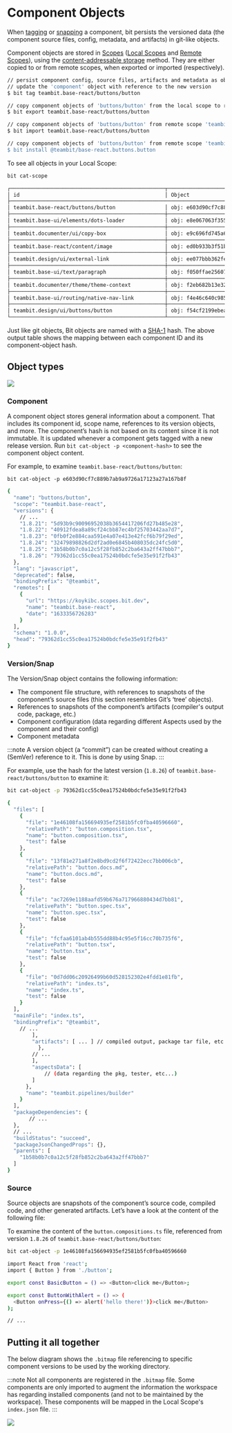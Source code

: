 
# Component Objects

When [tagging](tags) or [snapping](snaps) a component, bit persists the versioned data (the component source files, config, metadata, and artifacts) in git-like objects.

Component objects are stored in [Scopes](/docs/workspace/local-scope) ([Local Scopes](/workspace/local-scope) and [Remote Scopes](/scope/creating-scopes)), using the [content-addressable storage](https://en.wikipedia.org/wiki/Content-addressable_storage) method.
They are either copied to or from remote scopes, when exported or imported (respectively).

```bash
// persist component config, source files, artifacts and metadata as objects
// update the 'component' object with reference to the new version
$ bit tag teambit.base-react/buttons/button
```

```bash
// copy component objects of 'buttons/button' from the local scope to remote scope 'teambit.base-react'
$ bit export teambit.base-react/buttons/button
```

```bash
// copy component objects of 'buttons/button' from remote scope 'teambit.base-react' to the local scope (and checkout latest version)
$ bit import teambit.base-react/buttons/button
```

```bash
// copy component objects of 'buttons/button' from remote scope 'teambit.base-react' to the local scope (and install the component's package)
$ bit install @teambit/base-react.buttons.button
```

To see all objects in your Local Scope:

```bash
bit cat-scope
```

```bash
┌──────────────────────────────────────────────────┬───────────────────────────────────────────────┐
│ id                                               │ Object                                        │
├──────────────────────────────────────────────────────────────────────────────────────────────────┤
│ teambit.base-react/buttons/button                │ obj: e603d90cf7c889b7ab9a9726a17123a27a167b8f │
├──────────────────────────────────────────────────┼───────────────────────────────────────────────┤
│ teambit.base-ui/elements/dots-loader             │ obj: e8e067063f355d12be2af049d058f153abed7d41 │
├──────────────────────────────────────────────────┼───────────────────────────────────────────────┤
│ teambit.documenter/ui/copy-box                   │ obj: e9c696fd745a6d28d8dff813986da1142e8801bb │
├──────────────────────────────────────────────────┼───────────────────────────────────────────────┤
│ teambit.base-react/content/image                 │ obj: ed0b933b3f51b7c5403f5a75e41c67e3f453ea3b │
├──────────────────────────────────────────────────┼───────────────────────────────────────────────┤
│ teambit.design/ui/external-link                  │ obj: ee077bbb362fe75f07fef024066d13dadad1ab07 │
├──────────────────────────────────────────────────┼───────────────────────────────────────────────┤
│ teambit.base-ui/text/paragraph                   │ obj: f050ffae25607a81752cfbe7b0e96fe548376a24 │
├──────────────────────────────────────────────────┼───────────────────────────────────────────────┤
│ teambit.documenter/theme/theme-context           │ obj: f2eb682b13e32dfaf7a8c4b3132339f57526ae24 │
├──────────────────────────────────────────────────┼───────────────────────────────────────────────┤
│ teambit.base-ui/routing/native-nav-link          │ obj: f4e46c640c98521c7e08b7dbdcd6231250ded934 │
├──────────────────────────────────────────────────┼───────────────────────────────────────────────┤
│ teambit.design/ui/buttons/button                 │ obj: f54cf2199ebea77aeff811b3d03c3b9f89e040ad │
└──────────────────────────────────────────────────┴───────────────────────────────────────────────┘
```

Just like git objects, Bit objects are named with a [SHA-1](https://en.wikipedia.org/wiki/SHA-1) hash.
The above output table shows the mapping between each component ID and its component-object hash.

## Object types

<Image src={objectsImag} />

### Component

A component object stores general information about a component. That includes its component id, scope name, references to its version objects, and more.
The component’s hash is not based on its content since it is not immutable. It is updated whenever a component gets tagged with a new release version.
Run `bit cat-object -p <component-hash>` to see the component object content.

For example, to examine `teambit.base-react/buttons/button`:

```
bit cat-object -p e603d90cf7c889b7ab9a9726a17123a27a167b8f
```

```bash
{
  "name": "buttons/button",
  "scope": "teambit.base-react",
  "versions": {
    // ...
    "1.8.21": "5d93b9c90096952038b3654417206fd27b485e28",
    "1.8.22": "40912fdea8a89cf24cbb87ec4bf25703442aa7d7",
    "1.8.23": "0fb0f2e884caa591e4a07e413e42fcf6b79f29ed",
    "1.8.24": "32479898826d2df2ad0e6845b408035dc24fc5d0",
    "1.8.25": "1b58b0b7c0a12c5f28fb852c2ba643a2ff47bbb7",
    "1.8.26": "79362d1cc55c0ea17524b0bdcfe5e35e91f2fb43"
  },
  "lang": "javascript",
  "deprecated": false,
  "bindingPrefix": "@teambit",
  "remotes": [
    {
      "url": "https://koykibc.scopes.bit.dev",
      "name": "teambit.base-react",
      "date": "1633356726283"
    }
  ],
  "schema": "1.0.0",
  "head": "79362d1cc55c0ea17524b0bdcfe5e35e91f2fb43"
}
```

### Version/Snap

The Version/Snap object contains the following information:

- The component file structure, with references to snapshots of the component’s source files (this section resembles Git’s ‘tree’ objects).
- References to snapshots of the component’s artifacts (compiler's output code, package, etc.)
- Component configuration (data regarding different Aspects used by the component and their config)
- Component metadata

:::note
A version object (a “commit”) can be created without creating a (SemVer) reference to it. This is done by using Snap.
:::

For example, use the hash for the latest version (`1.8.26`) of `teambit.base-react/buttons/button` to examine it:

```bash
bit cat-object -p 79362d1cc55c0ea17524b0bdcfe5e35e91f2fb43
```

```bash
{
  "files": [
    {
      "file": "1e46108fa156694935ef2581b5fc0fba40596660",
      "relativePath": "button.composition.tsx",
      "name": "button.composition.tsx",
      "test": false
    },
    {
      "file": "13f81e271a8f2e8bd9cd2f6f72422ecc7bb006cb",
      "relativePath": "button.docs.md",
      "name": "button.docs.md",
      "test": false
    },
    {
      "file": "ac7269e1188aafd59b676a717966880434d7bb81",
      "relativePath": "button.spec.tsx",
      "name": "button.spec.tsx",
      "test": false
    },
    {
      "file": "fcfaa6101ab4b555dd88b4c95e5f16cc70b735f6",
      "relativePath": "button.tsx",
      "name": "button.tsx",
      "test": false
    },
    {
      "file": "0d7dd06c20926499b60d528152302e4fdd1e81fb",
      "relativePath": "index.ts",
      "name": "index.ts",
      "test": false
    }
  ],
  "mainFile": "index.ts",
  "bindingPrefix": "@teambit",
    // ...
        ],
        "artifacts": [ ... ] // compiled output, package tar file, etc.
          },
        // ...
        ],
        "aspectsData": [
            // (data regarding the pkg, tester, etc...)
        ]
      },
      "name": "teambit.pipelines/builder"
    }
  ],
  "packageDependencies": {
       // ...
  },
  // ...
  "buildStatus": "succeed",
  "packageJsonChangedProps": {},
  "parents": [
    "1b58b0b7c0a12c5f28fb852c2ba643a2ff47bbb7"
  ]
}
```

### Source

Source objects are snapshots of the component’s source code, compiled code, and other generated artifacts.
Let’s have a look at the content of the following file:

To examine the content of the `button.compositions.ts` file, referenced from version `1.8.26` of `teambit.base-react/buttons/button`:

```bash
bit cat-object -p 1e46108fa156694935ef2581b5fc0fba40596660
```

```bash
import React from 'react';
import { Button } from './button';

export const BasicButton = () => <Button>click me</Button>;

export const ButtonWithAlert = () => (
  <Button onPress={() => alert('hello there!')}>click me</Button>
);

// ...
```

## Putting it all together

The below diagram shows the `.bitmap` file referencing to specific component versions to be used by the working directory.

:::note
Not all components are registered in the `.bitmap` file.
Some components are only imported to augment the information the workspace has regarding installed components (and not to be maintained by the workspace).
These components will be mapped in the Local Scope's `index.json` file.
:::

<Image src={componentObjectsDemoImg} />
